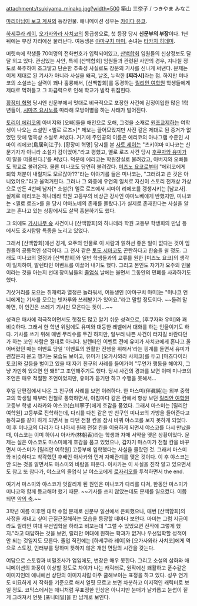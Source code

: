 attachment:/tsukiyama_minako.jpg?width=500
築山 三奈子 / つきやま みなこ

[[마리아님이 보고 계셔]]의 등장인물. 애니메이션 성우는 [[카이다 유코]].

[[하세쿠라 레이]], [[오가사와라 사치코]]의 동급생으로, 첫 등장 당시 '''신문부의 부장'''이다. 1년 뒤에는 부장 자리에선 물러난다. 여동생은 [[야마구치 마미]], 손녀는 [[타카치 히데미]].

머릿속에 학생들 70여명의 전화번호가 입력되어있고, [[산백합회]] 임원들의 신상정보도 달달 외고 있다. 관심있는 사안, 특히 [산백합회] 임원들과 관련된 사안의 경우, 지나칠 정도로 폭주하여 조그맣고 단순한 추측성 사실로도 장문의 기사를 신나게 써낸다. 문제는 이게 제대로 된 기사가 아니라 사실을 왜곡, 날조, 누락한 '''[찌라시]'''라는 점. 하지만 미나코의 소설쓰는 실력이 꽤나 훌륭해서, [산백합회]를 동경하는 [[릴리안 여학원]] 학생들에게 제대로 먹혀들고 그 파급력으로 인해 학교가 발칵 뒤집힌다.

[[황장미 혁명]] 당시엔 신문부에서 멋대로 비극적으로 포장한 사건에 감정이입한 많은 1학년들이, [[시마즈 요시노]]를 따라해 모방이별을 하는 사태가 벌어진다.

[[토리이 에리코]]의 아버지와 [오빠]들을 애인으로 오해, 그것을 소재로 [[원조교제]]하는 여학생이 나오는 소설인 <옐로 로즈>[* 제보는 끌어모았지만 사진 같은 제대로 된 증거가 없었던 탓에 명목상 소설로 써냈다. 거기에 주인공의 이름은 에리코의 아나그램 수준인 시마이 리에코(島居利江子). [황장미 혁명] 당시를 본 [[사토 세이]]는 "츠키야마 미나코는 신문기자가 아니라 소설가 감이었어."라고 평했고, 옐로 로즈 사건 당시 [[후쿠자와 유미]]가 이 말을 떠올린다.]'를 써냈다. 덕분에 에리코는 학원장실로 불려갔고, 아버지와 오빠들도 학교로 불려온다. 물론 미나코도 당연히 불려갔다. [[미즈노 요코]]로부터 "에리코에게 퇴학 처분이 내릴지도 모르잖아??"라는 이야기를 들은 미나코는, "그러려고 쓴 것은 아니었어요."라고 울먹거린다. 그러나 그 와중에 우연의 일치로 자신이 스토리 전개상 가상으로 만든 4번째 남자[* 소설(?) 옐로 로즈에서 시마이 리에코를 갱생시키는 [남교사]. 실제로 에리코는 하나데라 학원 고등부의 비상근 강사인 야마노베에게 반했지만, 미나코는 <옐로 로즈>를 쓸 당시 야마노베의 존재를 몰랐다.]가 실제로 존재한다는 사실을 알고는 혼나고 있는 상황에서도 살짝 흥분하기도 했다. 

그 외에도 [[가시나무 숲]] 사건이나 [산백합회]와 하나데라 학원 고등부 학생회의 만남 등에서도 호시탐탐 특종을 노리고 있었다.

그래서 [산백합회]에선 경계, 요주의 인물로 이 사람과 얽혀선 좋은 일이 없다는 것이 임원들의 공통적인 생각이다. 그 천사 같은 [[토도 시마코]]도 곤란하다고 한숨을 쉴 정도. 그래도 미나코의 열정과 [산백합회]와 일반 학생들과의 교류를 원한 [미즈노 요코]의 생각이 일치하여, 발렌타인 이벤트를 이끌어 내기도 했다. 그리고 본인도 자기가 요주의 인물이라는 것을 아는지 선대 장미님들의 [[졸업]]식 날에는 울면서 그동안의 민폐를 사과하기도 했다.

기삿거리를 모으는 취재력과 열정은 놀라워서, 여동생인 [야마구치 마미]는 "미나코 언니에게는 기사를 모으는 빗자루와 쓰레받기가 있어요."라고 말할 정도이다. ~~돌려 말하면, 이 인간은 쓰레기 기사만 모은다는 뜻이…~~

성격은 매사에 적극적이면서도 헛점도 많고 알기 쉬운 성격으로, [후쿠자와 유미]와 꽤 비슷하다. 그래서 한 학년 위임에도 유미와 대등한 레벨에서 대화를 하는 인물이기도 하다. 기사를 쓰기 위해 매번 무리수를 두긴 하지만, 일부러 나쁜 사건이 터지길 바란다던가 하는 꼬인 사람은 절대로 아니다. 발렌타인 이벤트 전에 유미가 사치코에게 혼나고 울어버렸던 때는 이벤트 당일 '이벤트의 원활한 진행을 위해서'라는 핑계를 들면서 유미가 괜찮은지 묻고 챙기는 모습도 보이고, 유미가 [오가사와라 사치코]를 두고 [마츠다이라 토코]와 갈등을 벌이고 있을 때 자기 친구의 사례를 들어가며 "무언가 행동을 해야지, 그냥 가만히 있으면 안 돼!!"고 조언해주기도 했다. 당시 사건의 경과를 보면 이때 미나코의 조언은 매우 적절한 조언이었지만, 유미가 듣기만 하고 수행을 못해서…

후일 단편집에서 나온 그 친구의 사례를 보면 이러하다. 한 마스미(伴眞純)는 외부 중학교의 학생일 때부터 전철로 통학하면서, 아침마다 같은 칸에서 항상 보던 [[릴리안 여학원]] 고등부 학생 시라카와 야스코(白川寧子)에게 호감을 품었다. 그래서 마스미는 [릴리안 여학원] 고등부로 진학하는데, 다리를 다친 같은 반 친구인 미나코의 가방을 들어준다고 등하교를 같이 하게 되면서 늘 타던 전철 칸을 잠시 바꿔 야스코를 보지 못하게 되었다. 이 후 미나코의 다리가 다 나아서 원래 전철 칸을 이용하게 되면서 야스코를 다시 만났을 때, 야스코는 이미 하야시 아사카(林朝香)라는 학생과 자매 서약을 맺은 상황이었다. 문제는 실은 야스코도 마스미에게 호감을 품고 있었으나, 갑자기 마스미가 전철 칸을 바꾸면서 마스미가 [릴리안 여학원] 고등부에 입학했다는 사실을 몰랐던 것. 그래서 마스미와 비슷하다고 착각했던 후배인 아사카와 먼저 자매관계를 맺은 것이다. 이 후 야스코는 안 되는 것을 알면서도 마스미와 바람을 피운다. 아사카는 이 사실을 진작 알고 있으면서도 참고 또 참다가, 야스코의 졸업식 날 야스코에게 [[로자리오]]를 투척하면서 the end.

여기서 마스미와 야스코가 엇갈리게 된 원인은 미나코가 다리를 다쳐, 한동안 마스미가 미나코와 함께 등교해야 했기 때문. ~~기사를 쓰지 않았는데도 문제를 일으켰다. 이쯤 되면 [[악의 축]].~~

3학년 여름 이후엔 대학 수험 문제로 신문부 일선에서 은퇴했으나, 매번 [산백합회]의 사정을 캐내고 싶어 근질근질해하는 모습을 등장할 때마다 보인다. 마미는 그럼 지금이라도 릴리안 여대 우선입학을 하라고 비꼬는데 "그럴 수 있었으면 진작에 그렇게 했지."라고 대답하는 것을 보면, 릴리안 여대에 원하는 학과가 없거나 우선입학할 성적이 안 되는 것일지도 모른다. 졸업 직전에는 [하세쿠라 레이]와 [오가사와라 사치코]에게 역으로 스토킹, 인터뷰를 당하며 뜻하지 않은 개인 면담의 시간을 갖는다. 

여담으로 스토킹과 비밀조사가 업임에도, 변장은 매우 못한다. 그리고 소설의 삽화와 애니메이션의 화풍이 이상할 정도로 차이가 나는 캐릭터로, 원작에선 쾌활하고 푼수같은 이미지인데 애니에선 상단의 이미지처럼 아주 쿨해보이는 표정을 하고 있다. 성우 연기도 미묘하게 저 작화를 기준으로 해서 얼핏 모르고 보면 차분하고 이지적인 캐릭터로 보일 정도. 코믹스에서는 애니처럼 무표정한 인상은 아니지만 눈매가 날카롭고 눈썹이 짙게 그려져서 언뜻 [포니테일]을 한 남캐로 보인다.
